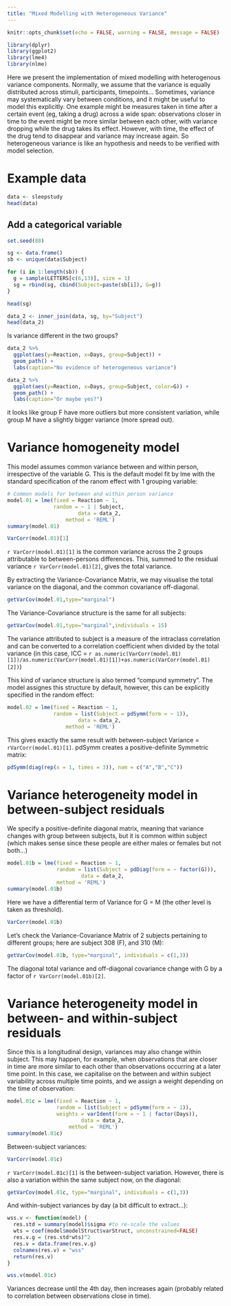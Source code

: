 ```yaml
---
title: "Mixed Modelling with Heterogeneous Variance"
---
```


```r
knitr::opts_chunk$set(echo = FALSE, warning = FALSE, message = FALSE)
```

```r
library(dplyr)
library(ggplot2)
library(lme4)
library(nlme)
```

Here we present the implementation of mixed modelling with heterogenous variance components. Normally, we assume that the variance is equally distributed across stimuli, participants, timepoints... Sometimes, variance may systematically vary between conditions, and it might be useful to model this explicitly. One example might be measures taken in time after a certain event (eg, taking a drug) across a wide span: observations closer in time to the event might be more similar between each other, with variance dropping while the drug takes its effect. However, with time, the effect of the drug tend to disappear and variance may increase again. So heterogeneous variance is like an hypothesis and needs to be verified with model selection.  

# Example data

```r
data <- sleepstudy
head(data)
```

## Add a categorical variable

```r
set.seed(88)

sg <- data.frame()
sb <- unique(data$Subject)

for (i in 1:length(sb)) {
  g = sample(LETTERS[c(6,13)], size = 1)
  sg = rbind(sg, cbind(Subject=paste(sb[i]), G=g))
}

head(sg)
```

```r
data_2 <- inner_join(data, sg, by="Subject")
head(data_2)
```

Is variance different in the two groups?

```r
data_2 %>%
  ggplot(aes(y=Reaction, x=Days, group=Subject)) +
  geom_path() +
  labs(caption="No evidence of heterogeneous variance")
```

```r
data_2 %>%
  ggplot(aes(y=Reaction, x=Days, group=Subject, color=G)) +
  geom_path() +
  labs(caption="Or maybe yes?")
```

it looks like group F have more outliers but more consistent variation, while group M have a slightly bigger variance (more spread out). 

# Variance homogeneity model

This model assumes common variance between and within person, irrespective of the variable G. This is the default model fit by lme with the standard specification of the ranom effect with 1 grouping variable:

```r
# Common models for between and within person variance
model.01 = lme(fixed = Reaction ~ 1,  
               random = ~ 1 | Subject,
                       data = data_2,
                   method = 'REML')
summary(model.01)
```

```r
VarCorr(model.01)[1]
```

`r VarCorr(model.01)[1]` is the common variance across the 2 groups attributable to between-persons differences.  This, summed to the residual variance `r VarCorr(model.01)[2]`, gives the total variance. 

By extracting the Variance-Covariance Matrix, we may visualise the total variance on the diagonal, and the common covariance off-diagonal. 

```r
getVarCov(model.01,type="marginal") 
```

The Variance-Covariance structure is the same for all subjects:

```r
getVarCov(model.01,type="marginal",individuals = 15) 
```

The variance attributed to subject is a measure of the intraclass correlation and can be converted to a correlation coefficient when divided by the total variance (in this case, ICC = `r as.numeric(VarCorr(model.01)[1])/as.numeric(VarCorr(model.01)[1])+as.numeric(VarCorr(model.01)[2])`)

This kind of variance structure is also termed "compund symmetry". The model assignes this structure by default, however, this can be explicitly specified in the random effect: 

```r
model.02 = lme(fixed = Reaction ~ 1,  
               random = list(Subject = pdSymm(form = ~ 1)),
                       data = data_2,
                   method = 'REML')
```

This gives exactly the same result with between-subject Variance = `rVarCorr(model.01)[1]`. pdSymm creates a positive-definite Symmetric matrix:

```r
pdSymm(diag(rep(x = 1, times = 3)), nam = c("A","B","C"))
```

# Variance heterogeneity model in between-subject residuals

We specify a positive-definite diagonal matrix, meaning that variance changes with group between subjects, but it is common within subject (which makes sense since these people are either males or females but not both...) 

```r
model.01b = lme(fixed = Reaction ~ 1,  
                random = list(Subject = pdDiag(form = ~ factor(G))),
                        data = data_2,
                method = 'REML')
summary(model.01b)
```

Here we have a differential term of Variance for G = M (the other level is taken as threshold). 

```r
VarCorr(model.01b)
```

Let's check the Variance-Covariance Matrix of 2 subjects pertaining to different groups; here are subject 308 (F), and 310 (M):

```r
getVarCov(model.01b, type="marginal", individuals = c(1,3)) 
```

The diagonal total variance and off-diagonal covariance change with G by a factor of `r VarCorr(model.01b)[2]`. 

# Variance heterogeneity model in between- and within-subject residuals

Since this is a longitudinal design, variances may also change within subject. This may happen, for example, when observations that are closer in time are more similar to each other than observations occurring at a later time point. In this case, we capitalise on the between and within subject variability across multiple time points, and we assign a weight depending on the time of observation:

```r
model.01c = lme(fixed = Reaction ~ 1,  
                random = list(Subject = pdSymm(form = ~ 1)),
                weights = varIdent(form = ~ 1 | factor(Days)),
                        data = data_2,
                    method = 'REML')
summary(model.01c)
```

Between-subject variances:

```r
VarCorr(model.01c)
```

`r VarCorr(model.01c)[1]` is the between-subject variation. However, there is also a variation within the same subject now, on the diagonal:

```r
getVarCov(model.01c, type="marginal", individuals = c(1,3)) 
```

And within-subject variances by day (a bit difficult to extract...):

```r
wss.v <- function(model) {
  res.std = summary(model)$sigma #to re-scale the values
  wts = coef(model$modelStruct$varStruct, unconstrained=FALSE)
  res.v.g = (res.std*wts)^2
  res.v = data.frame(res.v.g)
  colnames(res.v) = "wss"
  return(res.v)
}

wss.v(model.01c)
```

Variances decrease until the 4th day, then increases again (probably related to correlation between observations close in time). 